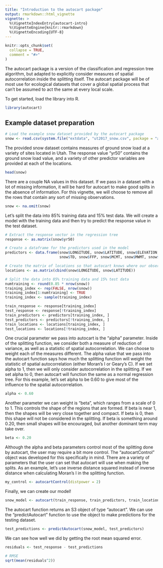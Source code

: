 ```yaml
---
title: "Introduction to the autocart package"
output: rmarkdown::html_vignette
vignette: >
  %\VignetteIndexEntry{autocart-intro}
  %\VignetteEngine{knitr::rmarkdown}
  %\VignetteEncoding{UTF-8}
---
```


```r
knitr::opts_chunk$set(
  collapse = TRUE,
  comment = "#>"
)
```

The autocart package is a version of the classification and regression tree algorithm, but adapted to explicitly consider measures of spatial autocorrelation inside the splitting itself. The autocart package will be of most use for ecological datasets that cover a global spatial process that can't be assumed to act the same at every local scale.

To get started, load the library into R.

```r
library(autocart)
```

## Example dataset preparation

```r
# Load the example snow dataset provided by the autocart package
snow <- read.csv(system.file("extdata", "ut2017_snow.csv", package = "autocart"))
```

The provided snow dataset contains measures of ground snow load at a variety of sites located in Utah. The response value "yr50" contains the ground snow load value, and a variety of other predictor variables are provided at each of the locations.

```r
head(snow)
```

There are a couple NA values in this dataset. If we pass in a dataset with a lot of missing information, it will be hard for autocart to make good splits in the absence of information. For this vignette, we will choose to remove all the rows that contain any sort of missing observations.

```r
snow <- na.omit(snow)
```

Let's split the data into 85% training data and 15% test data. We will create a model with the training data and then try to predict the response value in the test dataset.

```r
# Extract the response vector in the regression tree
response <- as.matrix(snow$yr50)

# Create a dataframe for the predictors used in the model
predictors <- data.frame(snow$LONGITUDE, snow$LATITUDE, snow$ELEVATION, snow$YRS, snow$HUC,
                         snow$TD, snow$FFP, snow$MCMT, snow$MWMT, snow$PPTWT, snow$RH, snow$MAT)

# Create the matrix of locations so that autocart knows where our observations are located
locations <- as.matrix(cbind(snow$LONGITUDE, snow$LATITUDE))

# Split the data into 85% training data and 15% test data
numtraining <- round(0.85 * nrow(snow))
training_index <- rep(FALSE, nrow(snow))
training_index[1:numtraining] <- TRUE
training_index <- sample(training_index)

train_response <- response[training_index]
test_response <- response[!training_index]
train_predictors <- predictors[training_index, ]
test_predictors <- predictors[!training_index, ]
train_locations <- locations[training_index, ]
test_locations <- locations[!training_index, ]
```

One crucial parameter we pass into autocart is the "alpha" parameter. Inside of the splitting function, we consider both a measure of reduction of variance, as well as a statistic of spatial autocorrelation. We can choose to weight each of the measures different. The alpha value that we pass into the autocart function says how much the splitting function will weight the statistic of spatial autocorrelation (either Moran's I or Geary's C). If we set alpha to 1, then we will only consider autocorrelation in the splitting. If we set alpha to 0, then autocart will function the same as a normal regression tree. For this example, let's set alpha to be 0.60 to give most of the influence to the spatial autocorrelation.

```r
alpha <- 0.60
```

Another parameter we can weight is "beta", which ranges from a scale of 0 to 1. This controls the shape of the regions that are formed. If beta is near 1, then the shapes will be very close together and compact. If beta is 0, then this shape will not be considered in the splitting. If beta is something around 0.20, then small shapes will be encouraged, but another dominant term may take over.

```r
beta <- 0.20
```

Although the alpha and beta parameters control most of the splitting done by autocart, the user may require a bit more control. The "autocartControl" object was developed for this specifically in mind. There are a variety of parameters that the user can set that autocart will use when making the splits. As an example, let's use inverse distance squared instead of inverse distance when calculating Moran's I in the splitting function.

```r
my_control <- autocartControl(distpower = 2)
```

Finally, we can create our model!

```r
snow_model <- autocart(train_response, train_predictors, train_locations, alpha, beta, my_control)
```

The autocart function returns an S3 object of type "autocart". We can use the "predictAutocart" function to use the object to make predictions for the testing dataset.

```r
test_predictions <- predictAutocart(snow_model, test_predictors) 
```

We can see how well we did by getting the root mean squared error.

```r
residuals <- test_response - test_predictions

# RMSE
sqrt(mean(residuals^2))
```

